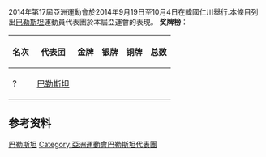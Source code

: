 {{unreferenced|time=2014-09-19T01:45:20+00:00}}
{{expand|time=2014-09-19}}
{{Infobox Country Asian Games
|NOC=PLE
|year=2014
|competitors= 
|sports=
|flagbearer=  
|gold=0 
|silver=0
|bronze=0
|total=0
|rank=
}}
2014年第17屆亞洲運動會於2014年9月19日至10月4日在韓國仁川舉行.本條目列出[[巴勒斯坦|巴勒斯坦]]運動員代表團於本屆亞運會的表現。
'''奖牌榜'''：
{| class="wikitable"
|-
! 名次 !! 代表团 !! 金牌 !! 银牌 !! 铜牌 !! 总数
|-
| ? || [[巴勒斯坦|巴勒斯坦]] ||  ||   ||  ||  
|}
==参考资料==
{{2014年亚洲运动会代表团}}
[[Category:2014年亚洲运动会代表团|巴勒斯坦]]
[[Category:亞洲運動會巴勒斯坦代表團|Category:亞洲運動會巴勒斯坦代表團]]